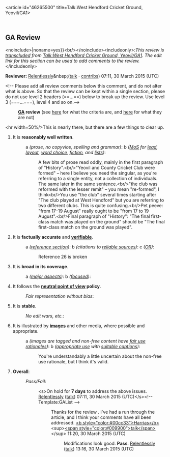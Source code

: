 <article id="46265500" title=Talk:West Hendford Cricket Ground, Yeovil/GA1>
	<talkpage id="46265500" title="Talk:West Hendford Cricket Ground, Yeovil/GA1">
==GA Review==
{{Good article tools}}
&lt;noinclude&gt;{{al|{{#titleparts:West Hendford Cricket Ground, Yeovil/GA1|-1}}|noname=yes}}&lt;br/&gt;&lt;/noinclude&gt;&lt;includeonly&gt;:''This review is [[WP:transclusion|transcluded]] from [[Talk:West Hendford Cricket Ground, Yeovil/GA1]]. The edit link for this section can be used to add comments to the review.''&lt;/includeonly&gt;

'''Reviewer:''' [[User:Relentlessly|Relentlessly]]&amp;nbsp;([[User talk:Relentlessly|talk]] '''·''' [[Special:Contributions/Relentlessly|contribs]]) 07:11, 30 March 2015 (UTC)

&lt;!-- Please add all review comments below this comment, and do not alter what is above. So that the review can be kept within a single section, please do not use level 2 headers (==...==) below to break up the review. Use level 3 (===...===), level 4 and so on.--&gt;

:'''[[Wikipedia:Good article nominations|GA]] review''' (see [[Wikipedia:Good article criteria|here]] for what the criteria are, and [[WP:GACN|here]] for what they are not)
&lt;hr width=50%/&gt;This is nearly there, but there are a few things to clear up.
#It is '''reasonably well written'''.
#:a ''(prose, no copyvios, spelling and grammar)'': {{GAList/check|?}} b ''([[Wikipedia:Manual of Style|MoS]] for [[WP:LEAD|lead]], [[WP:LAYOUT|layout]], [[WP:WTW|word choice]], [[WP:WAF|fiction]], and [[Wikipedia:Embedded list|lists]])'': {{GAList/check|y}}
#:: A few bits of prose read oddly, mainly in the first paragraph of &quot;History&quot;.&lt;br/&gt;&quot;Yeovil and County Cricket Club were formed&quot; – here I believe you need the singular, as you're referring to a single entity, not a collection of individuals. The same later in the same sentence.&lt;br/&gt;&quot;the club was reformed with the lesser remit&quot; – you mean &quot;re-formed&quot;, I think&lt;br/&gt;You use &quot;the club&quot; several times starting after &quot;The club played at West Hendford&quot; but you are referring to two different clubs. This is quite confusing.&lt;br/&gt;Pet peeve: &quot;from 17–19 August&quot; really ought to be &quot;from 17 to 19 August&quot;.&lt;br/&gt;Final paragraph of &quot;History&quot;: &quot;The final first-class match was played on the ground&quot; should be &quot;The final first-class match on the ground was played&quot;.
#It is '''factually accurate''' and '''[[Wikipedia:Verifiability|verifiable]]'''.
#:a ''([[WP:FNNR|reference section]])'': {{GAList/check|?}} b ''(citations to [[WP:RS|reliable sources]])'': {{GAList/check|y}} c ''([[Wikipedia:No original research|OR]])'': {{GAList/check|y}}
#:: Reference 26 is broken
#It is '''broad in its coverage'''.
#:a ''([[WP:Out of scope|major aspects]])'': {{GAList/check|y}} b ''([[WP:LENGTH|focused]])'': {{GAList/check|y}}
#:: 
#It follows the '''[[WP:NPOV|neutral point of view]] policy'''.
#:''Fair representation without bias'': {{GAList/check|y}}
#:: 
#It is '''stable'''.
#:''No edit wars, etc.'': {{GAList/check|y}}
#:: 
#It is illustrated by '''[[Wikipedia:Images|images]]''' and other media, where possible and appropriate.
#:a ''(images are tagged and non-free content have [[WP:FUR|fair use rationales]])'': {{GAList/check|y}} b ''([[WP:IMAGE RELEVANCE|appropriate use]] with [[WP:CAP|suitable captions]])'': {{GAList/check|y}}
#:: You're understandably a little uncertain about the non-free use rationale, but I think it's valid.
#'''Overall''': 
#:''Pass/Fail'': {{GAList/check|y}}
#:: &lt;s&gt;On hold for '''7 days''' to address the above issues. [[User:Relentlessly|Relentlessly]] ([[User talk:Relentlessly|talk]]) 07:11, 30 March 2015 (UTC)&lt;/s&gt;&lt;!-- Template:GAList --&gt;
#:::Thanks for the review {{u|Relentlessly}}. I've had a run through the article, and I think your comments have all been addressed. [[User:Harrias|&lt;b style=&quot;color:#00cc33&quot;&gt;Harrias&lt;/b&gt;]] &lt;sup&gt;[[User_talk:Harrias|&lt;span style=&quot;color:#009900&quot;&gt;talk&lt;/span&gt;]]&lt;/sup&gt; 11:20, 30 March 2015 (UTC)
#::::Modifications look good. '''Pass'''. [[User:Relentlessly|Relentlessly]] ([[User talk:Relentlessly|talk]]) 13:16, 30 March 2015 (UTC)
	</talkpage>
</article>